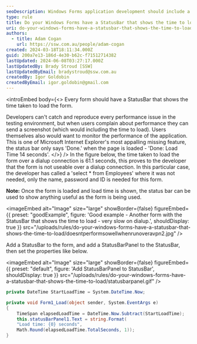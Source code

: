 ```yaml
---
seoDescription: Windows Forms application development should include a StatusBar to display the time taken to load the form, providing valuable insights for developers and users alike.
type: rule
title: Do your Windows Forms have a StatusBar that shows the time to load?
uri: do-your-windows-forms-have-a-statusbar-that-shows-the-time-to-load
authors:
  - title: Adam Cogan
    url: https://ssw.com.au/people/adam-cogan
created: 2024-03-18T18:11:34.000Z
guid: 200a7e13-186d-4e30-b62c-f71512714382
lastUpdated: 2024-06-08T03:27:17.000Z
lastUpdatedBy: Brady Stroud [SSW]
lastUpdatedByEmail: bradystroud@ssw.com.au
createdBy: Igor Goldobin
createdByEmail: igor.goldobin@gmail.com
---
```


<introEmbed
  body={<>
Every form should have a StatusBar that shows the time taken to load the form.

Developers can't catch and reproduce every performance issue in the testing environment, but when users complain about performance they can send a screenshot (which would including the time to load). Users themselves also would want to monitor the performance of the application. This is one of Microsoft Internet Explorer's most appalling missing feature, the status bar only says 'Done.' when the page is loaded - 'Done: Load Time 14 seconds'.
  </>}
/>
In the figure below, the time taken to load the form over a dialup connection is 61.1 seconds, this proves to the developer that the form is not useable over a dialup connection. In this particular case, the developer has called a 'select \* from Employees' where it was not needed, only the name, password and ID is needed for this form.

**Note:** Once the form is loaded and load time is shown, the status bar can be used to show anything useful as the form is being used.

<imageEmbed
  alt="Image"
  size="large"
  showBorder={false}
  figureEmbed={{
    preset: "goodExample",
    figure: 'Good example - Another form with the StatusBar that shows the time to load - very slow on dialup.',
    shouldDisplay: true
  }}
  src="/uploads/rules/do-your-windows-forms-have-a-statusbar-that-shows-the-time-to-load/doesntperformsowellwhenrunoveravpn2.jpg"
/>

Add a StatusBar to the form, and add a StatusBarPanel to the StatusBar, then set the properties like below.


<imageEmbed
  alt="Image"
  size="large"
  showBorder={false}
  figureEmbed={{
    preset: "default",
    figure: 'Add StatusBarPanel to StatusBar',
    shouldDisplay: true
  }}
  src="/uploads/rules/do-your-windows-forms-have-a-statusbar-that-shows-the-time-to-load/statusbarpanel.gif"
/>

```cs
private DateTime StartLoadTime = System.DateTime.Now;

private void Form1_Load(object sender, System.EventArgs e)
{
    TimeSpan elapsedLoadTime = DateTime.Now.Subtract(StartLoadTime);
    this.statusBarPanel1.Text = string.Format(
    "Load time: {0} seconds",
    Math.Round(elapsedLoadTime.TotalSeconds, 1));
}
```
